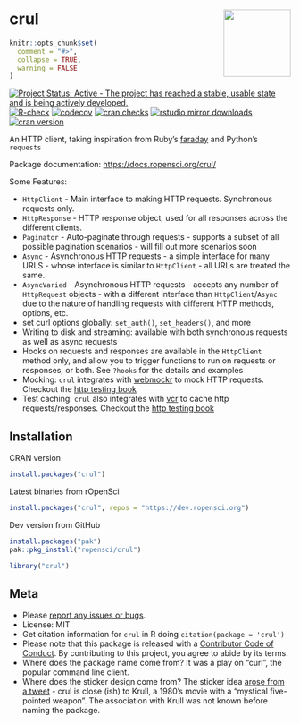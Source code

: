 # crul <img src="man/figures/logo.png" align="right" alt="" width="120">

```r
knitr::opts_chunk$set(
  comment = "#>",
  collapse = TRUE,
  warning = FALSE
)
```

[![Project Status: Active - The project has reached a stable, usable state and is being actively developed.](https://www.repostatus.org/badges/latest/active.svg)](https://www.repostatus.org/#active)
[![R-check](https://github.com/ropensci/crul/workflows/R-check/badge.svg)](https://github.com/ropensci/crul/actions/)
[![codecov](https://codecov.io/gh/ropensci/crul/branch/main/graph/badge.svg)](https://codecov.io/gh/ropensci/crul)
[![cran checks](https://badges.cranchecks.info/worst/crul.svg)](https://cloud.r-project.org/web/checks/check_results_crul.html)
[![rstudio mirror downloads](https://cranlogs.r-pkg.org/badges/crul)](https://github.com/r-hub/cranlogs.app)
[![cran version](https://www.r-pkg.org/badges/version/crul)](https://cran.r-project.org/package=crul)

An HTTP client, taking inspiration from Ruby's [faraday](https://rubygems.org/gems/faraday) and Python's `requests`

Package documentation: <https://docs.ropensci.org/crul/>

Some Features:

* `HttpClient` - Main interface to making HTTP requests. Synchronous requests only.
* `HttpResponse` - HTTP response object, used for all responses across the
different clients.
* `Paginator` - Auto-paginate through requests - supports a subset of all possible
pagination scenarios - will fill out more scenarios soon
* `Async` - Asynchronous HTTP requests - a simple interface for many URLS -
whose interface is similar to `HttpClient` - all URLs are treated the same.
* `AsyncVaried` - Asynchronous HTTP requests - accepts any number of `HttpRequest`
objects - with a different interface than `HttpClient`/`Async` due to the nature
of handling requests with different HTTP methods, options, etc.
* set curl options globally: `set_auth()`, `set_headers()`, and more
* Writing to disk and streaming: available with both synchronous requests
as well as async requests
* Hooks on requests and responses are available in the `HttpClient` method only, 
and allow you to trigger functions to run on requests or responses, or both.
See `?hooks` for the details and examples
* Mocking: `crul` integrates with [webmockr](https://github.com/ropensci/webmockr) to mock
HTTP requests. Checkout the [http testing book][book]
* Test caching: `crul` also integrates with [vcr](https://github.com/ropensci/vcr) to cache http requests/responses. Checkout the [http testing book][book]

## Installation

CRAN version

```r
install.packages("crul")
```

Latest binaries from rOpenSci

```r
install.packages("crul", repos = "https://dev.ropensci.org")
```

Dev version from GitHub

```r
install.packages("pak")
pak::pkg_install("ropensci/crul")
```

```r
library("crul")
```

## Meta

* Please [report any issues or bugs](https://github.com/ropensci/crul/issues).
* License: MIT
* Get citation information for `crul` in R doing `citation(package = 'crul')`
* Please note that this package is released with a [Contributor Code of Conduct](https://ropensci.org/code-of-conduct/). By contributing to this project, you agree to abide by its terms.
* Where does the package name come from? It was a play on "curl", the popular command line client.
* Where does the sticker design come from? The sticker idea [arose from a tweet](https://github.com/ropensci/crul/issues/42) - crul is close (ish) to Krull, a 1980's movie with a "mystical five-pointed weapon". The association with Krull was not known before naming the package.

[book]: https://books.ropensci.org/http-testing/
